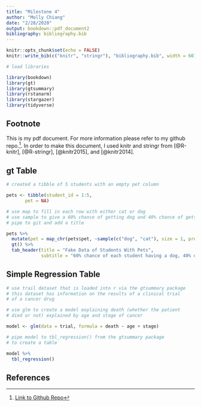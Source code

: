 ```yaml
---
title: "Milestone 4"
author: "Molly Chiang"
date: "2/28/2020"
output: bookdown::pdf_document2
bibliography: bibliography.bib
---
```


```r
knitr::opts_chunk$set(echo = FALSE)
knitr::write_bib(c("knitr", "stringr"), "bibliography.bib", width = 60)

# load libraries

library(bookdown)
library(gt)
library(gtsummary)
library(rstanarm)
library(stargazer)
library(tidyverse)

```

## Footnote {-}

This is my pdf document. For more information please refer to my github repo.^[[Link to Github Repo](https://github.com/mollyechiang/1006_milestone_4)]. In order to make this document, I used knitr and stringr from [@R-knitr], [@R-stringr], [@knitr2015], and [@knitr2014].

## gt Table {-}

```r

# created a tibble of 5 students with an empty pet column

pets <- tibble(student_id = 1:5,
       pet = NA)

# use map to fill in each row with either cat or dog
# use sample to give a 60% chance of getting dog and 40% chance of getting cat
# pipe to git and add a title

pets %>%
  mutate(pet = map_chr(pets$pet, ~sample(c("dog", "cat"), size = 1, prob = c(0.6, 0.4)))) %>%
  gt() %>%
  tab_header(title = "Fake Data of Students With Pets",
             subtitle = "60% chance of each student having a dog, 40% of cat")

```

## Simple Regression Table {-}

```r

# use trail dataset that is loaded into r via the gtsummary package
# this dataset has information on the results of a clinical trial
# of a cancer drug

# use glm to create a model explaining death (whether the patient
# died or not) explained by age and stage of cancer

model <- glm(data = trial, formula = death ~ age + stage)

# pipe model to tbl_regression() from the gtsummary package
# to create a table

model %>%
  tbl_regression()

```

## References {-}


